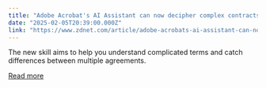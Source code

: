 ```yaml
---
title: "Adobe Acrobat's AI Assistant can now decipher complex contracts for you"
date: "2025-02-05T20:39:00.000Z"
link: "https://www.zdnet.com/article/adobe-acrobats-ai-assistant-can-now-decipher-complex-contracts-for-you/"
---
```


The new skill aims to help you understand complicated terms and catch differences between multiple agreements.

[Read more](https://www.zdnet.com/article/adobe-acrobats-ai-assistant-can-now-decipher-complex-contracts-for-you/)
